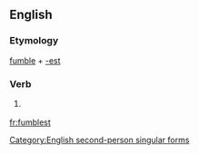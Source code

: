 ==English==

===Etymology===
[[fumble]] + [[-est]]

===Verb===
{{en-verb form}}

# {{context|archaic|lang=en}} {{form of|Second-person singular simple present form|fumble|lang=en}}

[[Category:English second-person singular forms]]

[[fr:fumblest]]